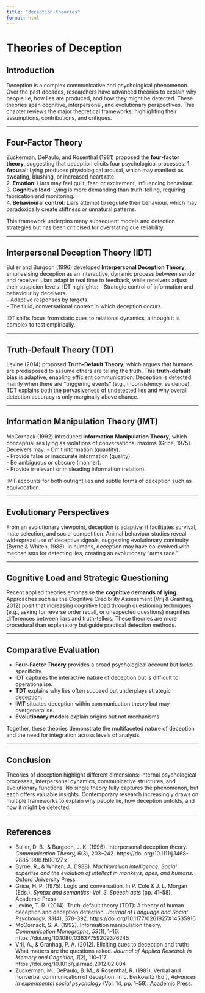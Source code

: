 ```yaml
---
title: "deception-theories"
format: html
---
```


# Theories of Deception

## Introduction
Deception is a complex communicative and psychological phenomenon. Over the past decades, researchers have advanced theories to explain why people lie, how lies are produced, and how they might be detected. These theories span cognitive, interpersonal, and evolutionary perspectives. This chapter reviews the major theoretical frameworks, highlighting their assumptions, contributions, and critiques.

---

## Four-Factor Theory
Zuckerman, DePaulo, and Rosenthal (1981) proposed the **four-factor theory**, suggesting that deception elicits four psychological processes:
1. **Arousal**: Lying produces physiological arousal, which may manifest as sweating, blushing, or increased heart rate.  
2. **Emotion**: Liars may feel guilt, fear, or excitement, influencing behaviour.  
3. **Cognitive load**: Lying is more demanding than truth-telling, requiring fabrication and monitoring.  
4. **Behavioural control**: Liars attempt to regulate their behaviour, which may paradoxically create stiffness or unnatural patterns.  

This framework underpins many subsequent models and detection strategies but has been criticised for overstating cue reliability.

---

## Interpersonal Deception Theory (IDT)
Buller and Burgoon (1996) developed **Interpersonal Deception Theory**, emphasising deception as an interactive, dynamic process between sender and receiver. Liars adapt in real time to feedback, while receivers adjust their suspicion levels. IDT highlights:
- Strategic control of information and behaviour by deceivers.  
- Adaptive responses by targets.  
- The fluid, conversational context in which deception occurs.  

IDT shifts focus from static cues to relational dynamics, although it is complex to test empirically.

---

## Truth-Default Theory (TDT)
Levine (2014) proposed **Truth-Default Theory**, which argues that humans are predisposed to assume others are telling the truth. This **truth-default bias** is adaptive, enabling efficient communication. Deception is detected mainly when there are “triggering events” (e.g., inconsistency, evidence). TDT explains both the pervasiveness of undetected lies and why overall detection accuracy is only marginally above chance.

---

## Information Manipulation Theory (IMT)
McCornack (1992) introduced **Information Manipulation Theory**, which conceptualises lying as violations of conversational maxims (Grice, 1975). Deceivers may:
- Omit information (quantity).  
- Provide false or inaccurate information (quality).  
- Be ambiguous or obscure (manner).  
- Provide irrelevant or misleading information (relation).  

IMT accounts for both outright lies and subtle forms of deception such as equivocation.

---

## Evolutionary Perspectives
From an evolutionary viewpoint, deception is adaptive: it facilitates survival, mate selection, and social competition. Animal behaviour studies reveal widespread use of deceptive signals, suggesting evolutionary continuity (Byrne & Whiten, 1988). In humans, deception may have co-evolved with mechanisms for detecting lies, creating an evolutionary “arms race.”

---

## Cognitive Load and Strategic Questioning
Recent applied theories emphasise the **cognitive demands of lying**. Approaches such as the Cognitive Credibility Assessment (Vrij & Granhag, 2012) posit that increasing cognitive load through questioning techniques (e.g., asking for reverse order recall, or unexpected questions) magnifies differences between liars and truth-tellers. These theories are more procedural than explanatory but guide practical detection methods.

---

## Comparative Evaluation
- **Four-Factor Theory** provides a broad psychological account but lacks specificity.  
- **IDT** captures the interactive nature of deception but is difficult to operationalise.  
- **TDT** explains why lies often succeed but underplays strategic deception.  
- **IMT** situates deception within communication theory but may overgeneralise.  
- **Evolutionary models** explain origins but not mechanisms.  

Together, these theories demonstrate the multifaceted nature of deception and the need for integration across levels of analysis.

---

## Conclusion
Theories of deception highlight different dimensions: internal psychological processes, interpersonal dynamics, communicative structures, and evolutionary functions. No single theory fully captures the phenomenon, but each offers valuable insights. Contemporary research increasingly draws on multiple frameworks to explain why people lie, how deception unfolds, and how it might be detected.

---

## References

- Buller, D. B., & Burgoon, J. K. (1996). Interpersonal deception theory. *Communication Theory, 6*(3), 203–242. https://doi.org/10.1111/j.1468-2885.1996.tb00127.x  
- Byrne, R., & Whiten, A. (1988). *Machiavellian intelligence: Social expertise and the evolution of intellect in monkeys, apes, and humans*. Oxford University Press.  
- Grice, H. P. (1975). Logic and conversation. In P. Cole & J. L. Morgan (Eds.), *Syntax and semantics: Vol. 3. Speech acts* (pp. 41–58). Academic Press.  
- Levine, T. R. (2014). Truth-default theory (TDT): A theory of human deception and deception detection. *Journal of Language and Social Psychology, 33*(4), 378–392. https://doi.org/10.1177/0261927X14535916  
- McCornack, S. A. (1992). Information manipulation theory. *Communication Monographs, 59*(1), 1–16. https://doi.org/10.1080/03637759209376245  
- Vrij, A., & Granhag, P. A. (2012). Eliciting cues to deception and truth: What matters are the questions asked. *Journal of Applied Research in Memory and Cognition, 1*(2), 110–117. https://doi.org/10.1016/j.jarmac.2012.02.004  
- Zuckerman, M., DePaulo, B. M., & Rosenthal, R. (1981). Verbal and nonverbal communication of deception. In L. Berkowitz (Ed.), *Advances in experimental social psychology* (Vol. 14, pp. 1–59). Academic Press.  